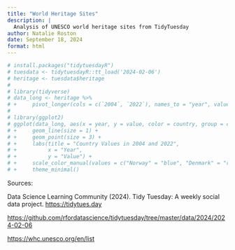 ```yaml
---
title: "World Heritage Sites"
description: |
  Analysis of UNESCO world heritage sites from TidyTuesday
author: Natalie Roston
date: September 18, 2024
format: html
---
```


```r
# install.packages("tidytuesdayR")
# tuesdata <- tidytuesdayR::tt_load('2024-02-06')
# heritage <- tuesdata$heritage
# 
# library(tidyverse)
# data_long <- heritage %>%
# +     pivot_longer(cols = c(`2004`, `2022`), names_to = "year", values_to = "value")
# 
# library(ggplot2)
# ggplot(data_long, aes(x = year, y = value, color = country, group = country)) +
# +     geom_line(size = 1) +
# +     geom_point(size = 3) +
# +     labs(title = "Country Values in 2004 and 2022",
# +          x = "Year",
# +          y = "Value") +
# +     scale_color_manual(values = c("Norway" = "blue", "Denmark" = "red", "Sweden" = "green")) +
# +     theme_minimal()
```

Sources:

Data Science Learning Community (2024). Tidy Tuesday: A weekly social data project. [https://tidytues.day](https://tidytues.day/)

<https://github.com/rfordatascience/tidytuesday/tree/master/data/2024/2024-02-06>

<https://whc.unesco.org/en/list>
